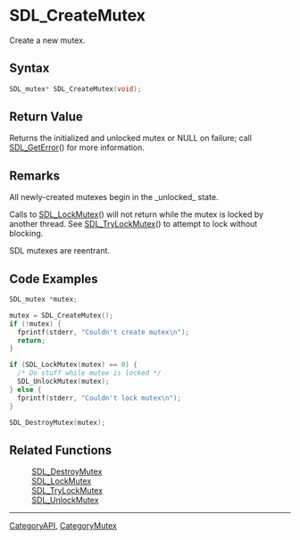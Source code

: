 = SDL_CreateMutex =

Create a new mutex.

== Syntax ==

<syntaxhighlight lang='c'>
SDL_mutex* SDL_CreateMutex(void);
</syntaxhighlight>

== Return Value ==

Returns the initialized and unlocked mutex or NULL on failure; call
[[SDL_GetError]]() for more information.

== Remarks ==

All newly-created mutexes begin in the _unlocked_ state.

Calls to [[SDL_LockMutex]]() will not return while the mutex is locked by
another thread. See [[SDL_TryLockMutex]]() to attempt to lock without
blocking.

SDL mutexes are reentrant.

== Code Examples ==

<!-- # Begin Mutex Example -->
<syntaxhighlight lang='c++'>
SDL_mutex *mutex;

mutex = SDL_CreateMutex();
if (!mutex) {
  fprintf(stderr, "Couldn't create mutex\n");
  return;
}

if (SDL_LockMutex(mutex) == 0) {
  /* Do stuff while mutex is locked */
  SDL_UnlockMutex(mutex);
} else {
  fprintf(stderr, "Couldn't lock mutex\n");
}

SDL_DestroyMutex(mutex);
</syntaxhighlight>
<!-- # End Mutex Example -->

== Related Functions ==

:[[SDL_DestroyMutex]]
:[[SDL_LockMutex]]
:[[SDL_TryLockMutex]]
:[[SDL_UnlockMutex]]

----
[[CategoryAPI]], [[CategoryMutex]]


